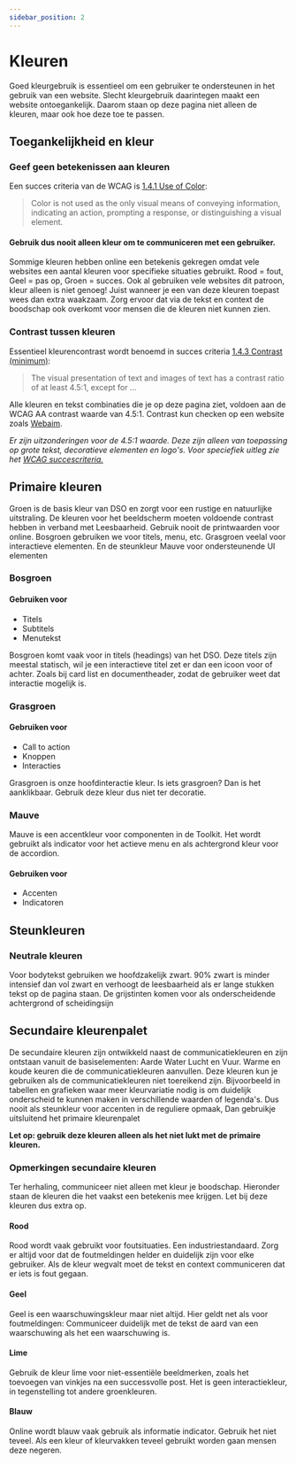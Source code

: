 ```yaml
---
sidebar_position: 2
---
```



# Kleuren
Goed kleurgebruik is essentieel om een gebruiker te ondersteunen in het gebruik van een website. Slecht kleurgebruik daarintegen maakt een website ontoegankelijk. Daarom staan op deze pagina niet alleen de kleuren, maar ook hoe deze toe te passen.

## Toegankelijkheid en kleur
### Geef geen betekenissen aan kleuren
Een succes criteria van de WCAG is <a href="https://www.w3.org/WAI/WCAG21/Understanding/use-of-color.html">1.4.1 Use of Color</a>:

<blockquote>Color is not used as the only visual means of conveying information, indicating an action, prompting a response, or distinguishing a visual element.</blockquote>

#### Gebruik dus nooit alleen kleur om te communiceren met een gebruiker. 
Sommige kleuren hebben online een betekenis gekregen omdat vele websites een aantal kleuren voor specifieke situaties gebruikt. Rood = fout, Geel = pas op, Groen = succes. Ook al gebruiken vele websites dit patroon, kleur alleen is niet genoeg! Juist wanneer je een van deze kleuren toepast wees dan extra waakzaam. Zorg ervoor dat via de tekst en context de boodschap ook overkomt voor mensen die de kleuren niet kunnen zien.

### Contrast tussen kleuren
Essentieel kleurencontrast wordt benoemd in succes criteria <a href="https://www.w3.org/WAI/WCAG21/Understanding/contrast-minimum.html">1.4.3 Contrast (minimum)</a>:


<blockquote>The visual presentation of text and images of text has a contrast ratio of at least 4.5:1, except for ...</blockquote>

Alle kleuren en tekst combinaties die je op deze pagina ziet, voldoen aan de WCAG AA contrast waarde van 4.5:1. Contrast kun checken op een website zoals <a href="https://webaim.org/resources/contrastchecker/">Webaim</a>. 

*Er zijn uitzonderingen voor de 4.5:1 waarde. Deze zijn alleen van toepassing op grote tekst, decoratieve elementen en logo's. Voor speciefiek uitleg zie het <a href="https://www.w3.org/WAI/WCAG21/Understanding/contrast-minimum.html">WCAG succescriteria.</a>*
 
## Primaire kleuren
Groen is de basis kleur van DSO en zorgt voor een rustige en natuurlijke uitstraling. De kleuren voor het
beeldscherm moeten voldoende contrast hebben in verband met Leesbaarheid. Gebruik nooit de
printwaarden voor online. Bosgroen gebruiken we voor titels, menu, etc. Grasgroen veelal voor
interactieve elementen. En de steunkleur Mauve voor ondersteunende UI elementen

### Bosgroen

#### Gebruiken voor
- Titels
- Subtitels
- Menutekst

Bosgroen komt vaak voor in titels (headings) van het DSO. Deze titels zijn meestal statisch, wil je een interactieve titel zet er dan een icoon voor of achter. Zoals bij card list en documentheader, zodat de gebruiker weet dat interactie mogelijk is.

<ColorSwatch label="Bosgroen" name="bosgroen" rgb="rgb(39, 89, 55)" textcolor="wit"/>
<ColorSwatch label="Bosgroen 80%" name="bosgroen-80" rgb="rgb(82, 122, 94)" textcolor="wit"/>
<ColorSwatch label="Bosgroen 60%" name="bosgroen-60" rgb="rgb(125, 155, 135)" textcolor="grijs-90"/>
<ColorSwatch label="Bosgroen 40%" name="bosgroen-40" rgb="rgb(168, 188, 175)" textcolor="grijs-90"/>
<ColorSwatch label="Bosgroen 10%" name="bosgroen-10" rgb="rgb(233, 238, 235)" textcolor="grijs-90"/>
<ColorSwatch label="Bosgroen 140%" name="bosgroen-140" rgb="rgb(23, 53, 33)" textcolor="wit"/>

### Grasgroen

#### Gebruiken voor
- Call to action
- Knoppen
- Interacties

Grasgroen is onze hoofdinteractie kleur. Is iets grasgroen? Dan is het aanklikbaar. Gebruik deze kleur dus niet ter decoratie. 

<ColorSwatch label="Grasgroen" name="grasgroen" rgb="rgb(57, 135, 12)" textcolor="wit"/>
<ColorSwatch label="Grasgroen 80%" name="grasgroen-80" rgb="rgb(96, 159, 60)" textcolor="grijs-90"/>
<ColorSwatch label="Grasgroen 40%" name="grasgroen-40" rgb="rgb(175, 207, 157)" textcolor="grijs-90"/>
<ColorSwatch label="Grasgroen 10%" name="grasgroen-10" rgb="rgb(235, 243, 230)" textcolor="grijs-90"/>

### Mauve
Mauve is een accentkleur voor componenten in de Toolkit. Het wordt gebruikt als indicator voor het actieve menu en als achtergrond kleur voor de accordion.
 
#### Gebruiken voor
- Accenten
- Indicatoren

<ColorSwatch label="Mauve" name="mauve" rgb="rgb(140, 75, 107)" textcolor="wit"/>
<ColorSwatch label="Mauve 40%" name="mauve-40" rgb="rgb(209, 183, 196)" textcolor="grijs-90"/>


## Steunkleuren

### Neutrale kleuren
Voor bodytekst gebruiken we hoofdzakelijk zwart. 90% zwart is minder intensief dan vol zwart en
verhoogt de leesbaarheid als er lange stukken tekst op de pagina staan. De grijstinten komen voor als
onderscheidende achtergrond of scheidingsijn

<ColorSwatch label="Zwart 90%" name="grijs-90" rgb="rgb(25, 25, 25)" textcolor="wit"/>
<ColorSwatch label="Zwart 60%" name="grijs-60" rgb="rgb(102, 102, 102)" textcolor="wit"/>
<ColorSwatch label="Zwart 40%" name="grijs-40" rgb="rgb(153, 153, 153)" textcolor="grijs-90"/>
<ColorSwatch label="Zwart 20%" name="grijs-20" rgb="rgb(204, 204, 204)" textcolor="grijs-90"/>
<ColorSwatch label="Zwart 10%" name="grijs-10" rgb="rgb(229, 229, 229)" textcolor="grijs-90"/>
<ColorSwatch label="Zwart 5%" name="grijs-5" rgb="rgb(242, 242, 242)" textcolor="grijs-90"/>

## Secundaire kleurenpalet
De secundaire kleuren zijn ontwikkeld naast de communicatiekleuren en zijn ontstaan vanuit de
basiselementen: Aarde Water Lucht en Vuur. Warme en koude keuren die de communicatiekleuren
aanvullen. Deze kleuren kun je gebruiken als de communicatiekleuren niet toereikend zijn. Bijvoorbeeld
in tabellen en grafieken waar meer kleurvariatie nodig is om duidelijk onderscheid te kunnen maken in
verschillende waarden of legenda's. Dus nooit als steunkleur voor accenten in de reguliere opmaak, Dan
gebruikje uitsluitend het primaire kleurenpalet

**Let op: gebruik deze kleuren alleen als het niet lukt met de primaire kleuren.**

<ColorSwatch label="Bruin" name="bruin" rgb="rgb(100, 80, 74)" textcolor="wit"/>
<ColorSwatch label="Rood" name="rood" rgb="rgb(206, 63, 81)" textcolor="wit"/>
<ColorSwatch label="Paars" name="scampi" rgb="rgb(104, 108, 176)" textcolor="wit"/>
<ColorSwatch label="Donkerblauw" name="donkerblauw" rgb="rgb(43, 87, 129)" textcolor="wit"/> 

<ColorSwatch label="Lichtblauw" name="lichtblauw" rgb="rgb(108, 165, 218)" textcolor="grijs-90"/>
<ColorSwatch label="Lime" name="lime" rgb="rgb(121, 185, 41)" textcolor="grijs-90"/>
<ColorSwatch label="Geel" name="geel" rgb="rgb(220, 213, 0)" textcolor="grijs-90"/>
<ColorSwatch label="Oranje" name="oranje" rgb="rgb(225, 112, 0)" textcolor="grijs-90"/>

### Opmerkingen secundaire kleuren
Ter herhaling, communiceer niet alleen met kleur je boodschap. Hieronder staan de kleuren die het vaakst een betekenis mee krijgen. Let bij deze kleuren dus extra op.

#### Rood
Rood wordt vaak gebruikt voor foutsituaties. Een industriestandaard. Zorg er altijd voor dat de foutmeldingen helder en duidelijk zijn voor elke gebruiker. Als de kleur wegvalt moet de tekst en context communiceren dat er iets is fout gegaan.
<ColorSwatch label="Rood" name="rood" rgb="rgb(206, 63, 81)" textcolor="wit"/>
<ColorSwatch label="Rood 20%" name="rood-20" rgb="rgb(245, 217, 220)" textcolor="grijs-90"/>
<ColorSwatch label="Rood 110%" name="rood-110" rgb="rgb(182, 47, 65)" textcolor="wit"/>

#### Geel
Geel is een waarschuwingskleur maar niet altijd. Hier geldt net als voor foutmeldingen: Communiceer duidelijk met de tekst de aard van een waarschuwing als het een waarschuwing is. 
<ColorSwatch label="Geel" name="geel" rgb="rgb(220, 213, 0)" textcolor="grijs-90"/>
<ColorSwatch label="Geel 20%" name="geel-20" rgb="rgb(228, 241, 212)" textcolor="grijs-90"/>

#### Lime
Gebruik de kleur lime voor niet-essentiële beeldmerken, zoals het toevoegen van vinkjes
na een successvolle post. Het is geen interactiekleur, in tegenstelling tot andere groenkleuren.
<ColorSwatch label="Lime" name="lime" rgb="rgb(121, 185, 41)" textcolor="grijs-90"/>
<ColorSwatch label="Lime 20%" name="lime-20" rgb="rgb(228, 241, 212)" textcolor="grijs-90"/>

#### Blauw
Online wordt blauw vaak gebruik als informatie indicator. Gebruik het niet teveel. Als een kleur of kleurvakken teveel gebruikt worden gaan mensen deze negeren. 
<ColorSwatch label="Lichtblauw" name="lichtblauw" rgb="rgb(108, 165, 218)" textcolor="grijs-90"/>
<ColorSwatch label="Lichtblauw 20%" name="lichtblauw-20" rgb="rgb(226, 237, 247)" textcolor="grijs-90"/>